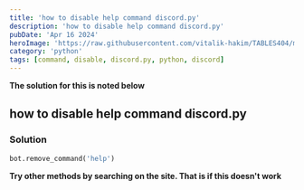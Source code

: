 ```yaml
---
title: 'how to disable help command discord.py'
description: 'how to disable help command discord.py'
pubDate: 'Apr 16 2024'
heroImage: 'https://raw.githubusercontent.com/vitalik-hakim/TABLES404/main/error_b/python.jpg'
category: 'python'
tags: [command, disable, discord.py, python, discord]
---
```


**The solution for this is noted below**

## how to disable help command discord.py

### Solution

```python
bot.remove_command('help')
```

**Try other methods by searching on the site. That is if this doesn't work**
